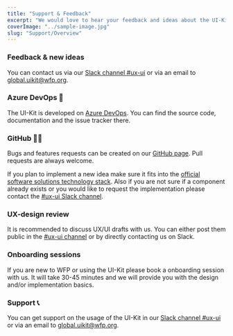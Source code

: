 ```yaml
---
title: "Support & Feedback"
excerpt: "We would love to hear your feedback and ideas about the UI-Kit."
coverImage: "../sample-image.jpg"
slug: "Support/Overview"
---
```


### Feedback & new ideas

You can contact us via our [Slack channel #ux-ui](https://wfp.slack.com/archives/C53A4FMFG) or via an email to [global.uikit@wfp.org](mailto:global.uikit@wfp.org).

### Azure DevOps 🚀

The UI-Kit is developed on [Azure DevOps](https://dev.azure.com/worldfoodprogramme/Design%20System). You can find the source code, documentation and the issue tracker there.

### GitHub 👩‍💻

Bugs and features requests can be created on our [GitHub page](https://github.com/wfp/ui). Pull requests are always welcome.

If you plan to implement a new idea make sure it fits into the [official software solutions technology stack](https://newgo.wfp.org/documents/software-solutions-technology-stack).
Also if you are not sure if a component already exists or you would like to request the implementation please contact the [#ux-ui Slack channel](https://wfp.slack.com/archives/C53A4FMFG).

### UX-design review

It is recommended to discuss UX/UI drafts with us. You can either post them public in the [#ux-ui channel](https://wfp.slack.com/archives/C53A4FMFG) or by directly contacting us on Slack.

### Onboarding sessions

If you are new to WFP or using the UI-Kit please book a onboarding session with us. It will take 30-45 minutes and we will provide you with the design and/or implementation basics.

### Support 📞

You can get support on the usage of the UI-Kit in our [Slack channel #ux-ui](https://wfp.slack.com/archives/C53A4FMFG) or via an email to [global.uikit@wfp.org](mailto:global.uikit@wfp.org).
